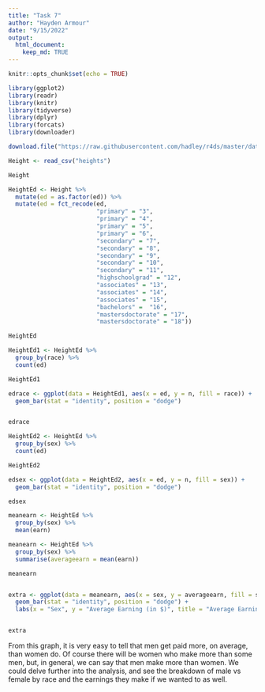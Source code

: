 ```yaml
---
title: "Task 7"
author: "Hayden Armour"
date: "9/15/2022"
output: 
  html_document:
    keep_md: TRUE
---
```


```r
knitr::opts_chunk$set(echo = TRUE)
```

```r
library(ggplot2)
library(readr)
library(knitr)
library(tidyverse)
library(dplyr)
library(forcats)
library(downloader)
```

```r
download.file("https://raw.githubusercontent.com/hadley/r4ds/master/data/heights.csv", "heights")
```

```r

Height <- read_csv("heights")

Height
```

```r

HeightEd <- Height %>%
  mutate(ed = as.factor(ed)) %>%
  mutate(ed = fct_recode(ed,
                         "primary" = "3",
                         "primary" = "4",
                         "primary" = "5",
                         "primary" = "6",
                         "secondary" = "7",
                         "secondary" = "8",
                         "secondary" = "9",
                         "secondary" = "10",
                         "secondary" = "11",
                         "highschoolgrad" = "12",
                         "associates" = "13",
                         "associates" = "14",
                         "associates" = "15",
                         "bachelors" =  "16",
                         "mastersdoctorate" = "17",
                         "mastersdoctorate" = "18"))

HeightEd
```

```r
HeightEd1 <- HeightEd %>%
  group_by(race) %>%
  count(ed) 

HeightEd1
```



```r
edrace <- ggplot(data = HeightEd1, aes(x = ed, y = n, fill = race)) +
  geom_bar(stat = "identity", position = "dodge")


edrace


```

```r
HeightEd2 <- HeightEd %>%
  group_by(sex) %>%
  count(ed) 

HeightEd2
```



```r
edsex <- ggplot(data = HeightEd2, aes(x = ed, y = n, fill = sex)) +
  geom_bar(stat = "identity", position = "dodge")

edsex
```


```r
meanearn <- HeightEd %>%
  group_by(sex) %>%
  mean(earn)

meanearn <- HeightEd %>%
  group_by(sex) %>%
  summarise(averageearn = mean(earn))

meanearn


extra <- ggplot(data = meanearn, aes(x = sex, y = averageearn, fill = sex)) +
  geom_bar(stat = "identity", position = "dodge") +
  labs(x = "Sex", y = "Average Earning (in $)", title = "Average Earnings by Sex", subtitle = "Males Earn More") 


extra
```

From this graph, it is very easy to tell that men get paid more, on average, than women do. Of course there will be women who make more than some men, but, in general, we can say that men make more than women. We could delve further into the analysis, and see the breakdown of male vs female by race and the earnings they make if we wanted to as well. 
